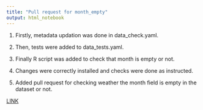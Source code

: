```yaml
---
title: "Pull request for month_empty"
output: html_notebook
---
```

1. Firstly, metadata updation was done in data_check.yaml. 

2. Then, tests were added to data_tests.yaml.

3. Finally R script was added to check that month is empty or not.

4. Changes were correctly installed and checks were done as instructed.

5.  Added pull request for checking weather the month field is empty in the dataset or not. 

[LINK](https://github.com/bd-R/bdchecks/pull/20)